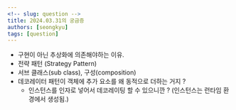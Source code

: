 ```yaml
---
<!-- slug: question -->
title: 2024.03.31의 궁금증
authors: [seongkyu]
tags: [question]
---
```


- 구현이 아닌 추상화에 의존해야하는 이유.
- 전략 패턴 (Strategy Pattern)
- 서브 클래스(sub class), 구성(composition)
- 데코레이터 패턴이  객체에 추가 요소를 왜 동적으로 더하는 거지 ?
	- 인스턴스를 인자로 넣어서 데코레이팅 할 수 있으니깐 ? (인스턴스는 런타임 환경에서 생성됨.)